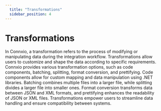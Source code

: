 ```yaml
---
  title: "Transformations"
  sidebar_position: 4
---
```


# Transformations
In Connxio, a transformation refers to the process of modifying or manipulating data during the integration workflow. Transformations allow users to customize and shape the data according to specific requirements. Connxio provides various transformation options, such as code components, batching, splitting, format conversion, and prettifying. Code components allow for custom mapping and data manipulation using .NET libraries. Batching combines multiple files into a larger file, while splitting divides a larger file into smaller ones. Format conversion transforms data between JSON and XML formats, and prettifying enhances the readability of JSON or XML files. Transformations empower users to streamline data handling and ensure compatibility between systems.

<br />


<DocCardList />